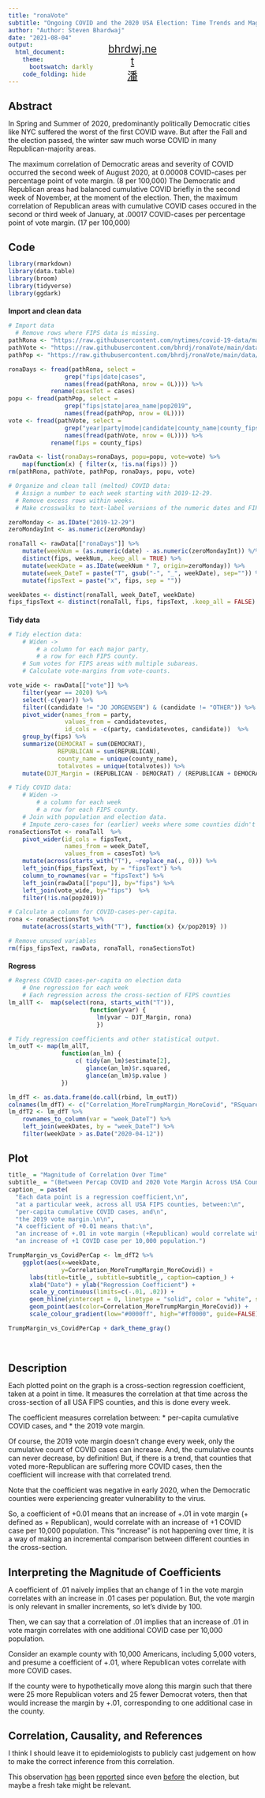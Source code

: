 ```yaml
---
title: "ronaVote"
subtitle: "Ongoing COVID and the 2020 USA Election: Time Trends and Magnitudes of Correlation among the Cross-section of Counties"
author: "Author: Steven Bhardwaj"
date: "2021-08-04"
output:
  html_document:
    theme:
      bootswatch: darkly
    code_folding: hide
---
```


<!--  
    body { 
      font-family: "Courier New";
    } 
-->

<style type="text/css">
*{
  margin: 0;
  padding: 0;
}
@font-face {
  font-family: "OracleBoneFont_Subset";
  src: url("../ebas927_Subset_PanOnly.ttf") format("truetype");
}

h1.title {
  padding-top: 2em;
  text-align: center;
}
h3.subtitle {
  text-align: center;
}
h4.author {
  font-size: 1em;
  text-align: center;
}
h4.date {
  font-size: 1em;
  text-align: center;
}

#homeLink {
    font-size: 1.5em;
    color: #CCCCCC !important;
    opacity: 1;
    width: 5em;
  	height: 1.2em;
  	
    position: absolute;
    top: 3%;
    left: 50%;
    transform: translate(-50%, 0%);

    
}
</style>

<div id="homeLink"><a href="../index.html"><p align="center">
bhrdwj.net<br>潘
</p></a></div>

## Abstract
In Spring and Summer of 2020, predominantly politically Democratic cities like NYC suffered the worst of the first COVID wave. But after the Fall and the election passed, the winter saw much worse COVID in many Republican-majority areas.

The maximum correlation of Democratic areas and severity of COVID occurred the second week of August 2020, at 0.00008 COVID-cases per percentage point of vote margin. (8 per 100,000) The Democratic and Republican areas had balanced cumulative COVID briefly in the second week of November, at the moment of the election. Then, the maximum correlation of Republican areas with cumulative COVID cases occured in the second or third week of January, at .00017 COVID-cases per percentage point of vote margin. (17 per 100,000)

## Code
```r
library(rmarkdown)
library(data.table)
library(broom)
library(tidyverse)
library(ggdark)
```

#### Import and clean data
```r
# Import data
  # Remove rows where FIPS data is missing.
pathRona <- "https://raw.githubusercontent.com/nytimes/covid-19-data/master/us-counties.csv"
pathVote <- "https://raw.githubusercontent.com/bhrdj/ronaVote/main/data/vote/Harvard/countypres_2000-2020.csv"
pathPop <- "https://raw.githubusercontent.com/bhrdj/ronaVote/main/data/countyData/USDA_PopulationData/PopEst2019.csv"

ronaDays <- fread(pathRona, select = 
                grep("fips|date|cases",
                names(fread(pathRona, nrow = 0L)))) %>%
            rename(casesTot = cases)
popu <- fread(pathPop, select = 
                grep("fips|state|area_name|pop2019",
                names(fread(pathPop, nrow = 0L))))
vote <- fread(pathVote, select = 
                grep("year|party|mode|candidate|county_name|county_fips|candidatevotes|totalvotes",
                names(fread(pathVote, nrow = 0L)))) %>%
            rename(fips = county_fips)

rawData <- list(ronaDays=ronaDays, popu=popu, vote=vote) %>%
    map(function(x) { filter(x, !is.na(fips)) })
rm(pathRona, pathVote, pathPop, ronaDays, popu, vote)

# Organize and clean tall (melted) COVID data:
  # Assign a number to each week starting with 2019-12-29.
  # Remove excess rows within weeks.
  # Make crosswalks to text-label versions of the numeric dates and FIPS.

zeroMonday <- as.IDate("2019-12-29")
zeroMondayInt <- as.numeric(zeroMonday)

ronaTall <- rawData[["ronaDays"]] %>%
    mutate(weekNum = (as.numeric(date) - as.numeric(zeroMondayInt)) %/% 7) %>%
    distinct(fips, weekNum, .keep_all = TRUE) %>%
    mutate(weekDate = as.IDate(weekNum * 7, origin=zeroMonday)) %>%
    mutate(week_DateT = paste("T", gsub("-", "_", weekDate), sep="")) %>%
    mutate(fipsText = paste("x", fips, sep = ""))

weekDates <- distinct(ronaTall, week_DateT, weekDate)
fips_fipsText <- distinct(ronaTall, fips, fipsText, .keep_all = FALSE)
```

#### Tidy data
```r
# Tidy election data:
    # Widen -> 
        # a column for each major party,
        # a row for each FIPS county.
    # Sum votes for FIPS areas with multiple subareas.
    # Calculate vote-margins from vote-counts.

vote_wide <- rawData[["vote"]] %>%
    filter(year == 2020) %>%
    select(-c(year)) %>%
    filter((candidate != "JO JORGENSEN") & (candidate != "OTHER")) %>% 
    pivot_wider(names_from = party, 
                values_from = candidatevotes,
                id_cols = -c(party, candidatevotes, candidate))  %>%
    group_by(fips) %>%
    summarize(DEMOCRAT = sum(DEMOCRAT),
              REPUBLICAN = sum(REPUBLICAN),
              county_name = unique(county_name), 
              totalvotes = unique(totalvotes)) %>%
    mutate(DJT_Margin = (REPUBLICAN - DEMOCRAT) / (REPUBLICAN + DEMOCRAT))

# Tidy COVID data:
    # Widen -> 
        # a column for each week
        # a row for each FIPS county.
    # Join with population and election data.
    # Impute zero-cases for (earlier) weeks where some counties didn't have any cases yet.
ronaSectionsTot <- ronaTall  %>%
    pivot_wider(id_cols = fipsText,
                names_from = week_DateT, 
                values_from = casesTot) %>%
    mutate(across(starts_with("T"), ~replace_na(., 0))) %>%
    left_join(fips_fipsText, by = "fipsText") %>%
    column_to_rownames(var = "fipsText") %>%
    left_join(rawData[["popu"]], by="fips") %>%
    left_join(vote_wide, by="fips")  %>%
    filter(!is.na(pop2019))

# Calculate a column for COVID-cases-per-capita.
rona <- ronaSectionsTot %>%
    mutate(across(starts_with("T"), function(x) {x/pop2019} ))

# Remove unused variables
rm(fips_fipsText, rawData, ronaTall, ronaSectionsTot)
```

#### Regress
```r
# Regress COVID cases-per-capita on election data
    # One regression for each week
    # Each regression across the cross-section of FIPS counties
lm_allT <-  map(select(rona, starts_with("T")), 
                       function(yvar) {
                         lm(yvar ~ DJT_Margin, rona)
                         })

# Tidy regression coefficients and other statistical output.
lm_outT <- map(lm_allT, 
               function(an_lm) {
                   c( tidy(an_lm)$estimate[2], 
                      glance(an_lm)$r.squared,
                      glance(an_lm)$p.value )
               })

lm_dfT <- as.data.frame(do.call(rbind, lm_outT))
colnames(lm_dfT) <- c("Correlation_MoreTrumpMargin_MoreCovid", "RSquared", "PValue")
lm_dfT2 <- lm_dfT %>% 
    rownames_to_column(var = "week_DateT") %>%
    left_join(weekDates, by = "week_DateT") %>%
    filter(weekDate > as.Date("2020-04-12"))
```

## Plot
```r
title_ = "Magnitude of Correlation Over Time"
subtitle_ = "(Between Percap COVID and 2020 Vote Margin Across USA Counties)"
caption_ = paste(
  "Each data point is a regression coefficient,\n",
  "at a particular week, across all USA FIPS counties, between:\n",
  "per-capita cumulative COVID cases, and\n",
  "the 2019 vote margin.\n\n",
  "A coefficient of +0.01 means that:\n",
  "an increase of +.01 in vote margin (+Republican) would correlate with\n",
  "an increase of +1 COVID case per 10,000 population.")
```

```r
TrumpMargin_vs_CovidPerCap <- lm_dfT2 %>% 
    ggplot(aes(x=weekDate, 
               y=Correlation_MoreTrumpMargin_MoreCovid)) +
      labs(title=title_, subtitle=subtitle_, caption=caption_) +
      xlab("Date") + ylab("Regression Coefficient") +
      scale_y_continuous(limits=c(-.01, .02)) +
      geom_hline(yintercept = 0, linetype = "solid", color = "white", size = .5) +
      geom_point(aes(color=Correlation_MoreTrumpMargin_MoreCovid)) +
      scale_colour_gradient(low="#0000ff", high="#ff0000", guide=FALSE)

TrumpMargin_vs_CovidPerCap + dark_theme_gray()
```

<br>

## Description
Each plotted point on the graph is a cross-section regression coefficient, taken at a point in time. It measures the correlation at that time across the cross-section of all USA FIPS counties, and this is done every week.

The coefficient measures correlation between:
 * per-capita cumulative COVID cases, and
 * the 2019 vote margin.

Of course, the 2019 vote margin doesn't change every week, only the cumulative count of COVID cases can increase. And, the cumulative counts can never decrease, by definition! But, if there is a trend, that counties that voted more-Republican are suffering more COVID cases, then the coefficient will increase with that correlated trend. 

Note that the coefficient was negative in early 2020, when the Democratic counties were experiencing greater vulnerability to the virus.

So, a coefficient of +0.01 means that an increase of +.01 in vote margin (+ defined as + Republican), would correlate with an increase of +1 COVID case per 10,000 population. This "increase" is not happening over time, it is a way of making an incremental comparison between different counties in the cross-section.

## Interpreting the Magnitude of Coefficients
A coefficient of .01 naively implies that an change of 1 in the vote margin correlates with an increase in .01 cases per population. But, the vote margin is only relevant in smaller increments, so let's divide by 100.

Then, we can say that a correlation of .01 implies that an increase of .01 in vote margin correlates with one additional COVID case per 10,000 population.

Consider an example county with 10,000 Americans, including 5,000 voters, and presume a coefficient of +.01, where Republican votes correlate with more COVID cases.

If the county were to hypothetically move along this margin such that there were 25 more Republican voters and 25 fewer Democrat voters, then that would increase the margin by +.01, corresponding to one additional case in the county.

## Correlation, Causality, and References
I think I should leave it to epidemiologists to publicly cast judgement on how to make the correct inference from this correlation.

This observation [has](https://www.nytimes.com/interactive/2021/04/17/us/vaccine-hesitancy-politics.html) been [reported](https://www.npr.org/sections/health-shots/2020/11/06/930897912/many-places-hard-hit-by-covid-19-leaned-more-toward-trump-in-2020-than-2016)  since even [before](https://www.washingtonpost.com/politics/2021/07/27/rate-new-infections-is-about-twice-high-red-counties-blue-counties/) the election, but maybe a fresh take might be relevant.





<!--
# if .005 of voters switch their vote, that's a +.01 margin
# +.01 margin corresponds to a total of 155,146,377 * .005 = 775,732 votes
# +.0001 cases per population corresponds to 322,793,363 * +.0001 = 32,279 cases
# 775,732 votes divided by 32,279 cases equals a marginal rate of about 25 votes per case
-->

<!-- 
# CODE AND INFO FOR LATER ------------------------------------------------------

# library(shiny)
# library(bslib)
# library(thematic)

# pathRona <- "./data/rona/NYT/us-counties_panel_2021-08-02.csv"
# pathVote <- "./data/vote/Harvard/countypres_2000-2020.csv"
# pathPop <- "./data/countyData/USDA_PopulationData/PopEst2019.csv"

# pathRona <- "https://raw.githubusercontent.com/nytimes/covid-19-data/master/us-counties.csv"
# pathVote <- "https://raw.githubusercontent.com/bhrdj/ronaVote/main/data/vote/Harvard/countypres_2000-2020.csv"
# pathPop <- "https://raw.githubusercontent.com/bhrdj/ronaVote/main/data/countyData/USDA_PopulationData/PopEst2019.csv"

# library(rsconnect)
# rsconnect::deployApp('~/git/RmdSandbox/')
# https://bhrdj.shinyapps.io/rmdsandbox/

# https://www.shinyapps.io/admin/#/dashboard

# RUN THESE TO CLEAR LOCAL DATA BUILDING UP IN R WORKSPACE
# rm(list = ls())
# .rs.restartR()


# # PLOT -------------------------------------------------------------------------
# thematic_shiny()
# 
# # Define UI for application that draws a histogram
# ui <- fluidPage(
#     # theme = shinytheme("slate"),
#     theme = bs_theme(version = 4, bootswatch = "darkly"),
#     titlePanel("Trend in Correlation Over Time"),
#         # Show a plot of the generated distribution
#         mainPanel(
#            plotOutput("distPlot1")
#         )
# )
# 
# # Define server logic required to draw a histogram
# server <- function(input, output) {
#     output$distPlot1 <- renderPlot({
#         lm_dfT2 %>% ggplot(aes(x=weekDate, y=Correlation_MoreTrumpMargin_MoreCovid)) + geom_point()
#         })
# }
# 
# # Run the application 
# shinyApp(ui = ui, server = server)




-->